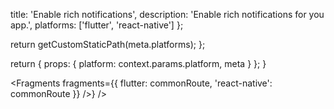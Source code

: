 
  title: 'Enable rich notifications',
  description: 'Enable rich notifications for you app.',
  platforms: ['flutter', 'react-native']
};

  return getCustomStaticPath(meta.platforms);
};

  return {
    props: {
      platform: context.params.platform,
      meta
    }
  };
}


<Fragments fragments={{ flutter: commonRoute, 'react-native': commonRoute }} />}
/>
